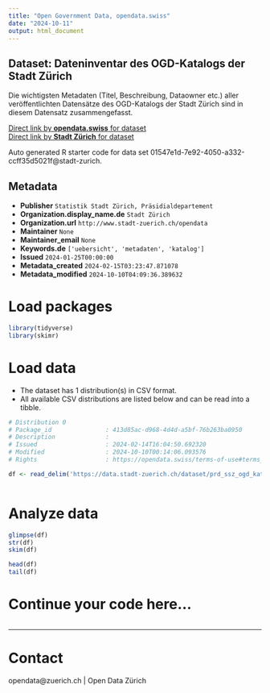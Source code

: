 ```yaml
---
title: "Open Government Data, opendata.swiss"
date: "2024-10-11"
output: html_document
---
```


## Dataset: Dateninventar des OGD-Katalogs der Stadt Zürich

Die wichtigsten Metadaten (Titel, Beschreibung, Dataowner etc.) aller veröffentlichten Datensätze des OGD-Katalogs der Stadt Zürich sind in diesem Datensatz zusammengefasst.

[Direct link by **opendata.swiss** for dataset](https://opendata.swiss/de/dataset/dateninventar-des-ogd-katalogs-der-stadt-zurich)<br>
[Direct link by **Stadt Zürich** for dataset](https://data.stadt-zuerich.ch/dataset/prd_ssz_ogd_katalog_inventar)

Auto generated R starter code for data set 01547e1d-7e92-4050-a332-ccff35d5021f@stadt-zurich.

## Metadata

- **Publisher** `Statistik Stadt Zürich, Präsidialdepartement`
- **Organization.display_name.de** `Stadt Zürich`
- **Organization.url** `http://www.stadt-zuerich.ch/opendata`
- **Maintainer** `None`
- **Maintainer_email** `None`
- **Keywords.de** `['uebersicht', 'metadaten', 'katalog']`
- **Issued** `2024-01-25T00:00:00`
- **Metadata_created** `2024-02-15T03:23:47.871078`
- **Metadata_modified** `2024-10-10T04:09:36.389632`


# Load packages

```r

library(tidyverse)
library(skimr)

```

# Load data

-   The dataset has 1 distribution(s) in CSV format.
-   All available CSV distributions are listed below and can be read into a tibble.

```r

# Distribution 0
# Package_id               : 413d85ac-d968-4d4d-a5bf-76b263ba0950
# Description              : 
# Issued                   : 2024-02-14T16:04:50.692320
# Modified                 : 2024-10-10T00:14:06.093576
# Rights                   : https://opendata.swiss/terms-of-use#terms_open

df <- read_delim('https://data.stadt-zuerich.ch/dataset/prd_ssz_ogd_katalog_inventar/download/ogd_katalog_inventar.csv')



```

# Analyze data

```r

glimpse(df)
str(df)
skim(df)

head(df)
tail(df)

```

# Continue your code here...

```r

```

------------------------------------------------------------------------

# Contact

opendata@zuerich.ch | Open Data Zürich
